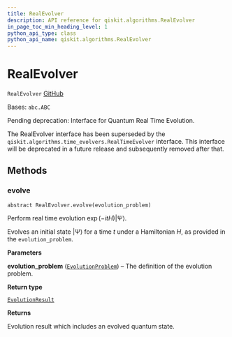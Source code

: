```yaml
---
title: RealEvolver
description: API reference for qiskit.algorithms.RealEvolver
in_page_toc_min_heading_level: 1
python_api_type: class
python_api_name: qiskit.algorithms.RealEvolver
---
```


# RealEvolver

<span id="qiskit.algorithms.RealEvolver" />

`RealEvolver` [GitHub](https://github.com/qiskit/qiskit/tree/stable/0.22/qiskit/algorithms/evolvers/real_evolver.py "view source code")

Bases: `abc.ABC`

Pending deprecation: Interface for Quantum Real Time Evolution.

The RealEvolver interface has been superseded by the `qiskit.algorithms.time_evolvers.RealTimeEvolver` interface. This interface will be deprecated in a future release and subsequently removed after that.

## Methods

### evolve

<span id="qiskit.algorithms.RealEvolver.evolve" />

`abstract RealEvolver.evolve(evolution_problem)`

Perform real time evolution $\exp(-i t H)|\Psi\rangle$.

Evolves an initial state $|\Psi\rangle$ for a time $t$ under a Hamiltonian $H$, as provided in the `evolution_problem`.

**Parameters**

**evolution\_problem** ([`EvolutionProblem`](qiskit.algorithms.EvolutionProblem "qiskit.algorithms.evolvers.evolution_problem.EvolutionProblem")) – The definition of the evolution problem.

**Return type**

[`EvolutionResult`](qiskit.algorithms.EvolutionResult "qiskit.algorithms.evolvers.evolution_result.EvolutionResult")

**Returns**

Evolution result which includes an evolved quantum state.

